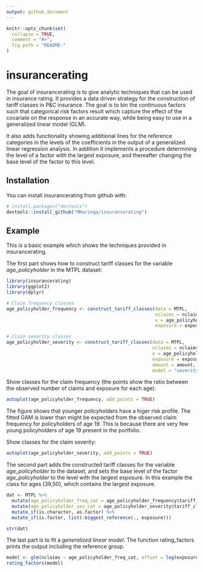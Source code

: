 ```yaml
---
output: github_document
---
```


<!-- README.md is generated from README.Rmd. Please edit that file -->

```r
knitr::opts_chunk$set(
  collapse = TRUE,
  comment = "#>",
  fig.path = "README-"
)

```

# insurancerating

The goal of insurancerating is to give analytic techniques that can be used in insurance rating. It provides a data driven strategy for the construction of 
tariff classes in P&C insurance. The goal is to bin the continuous factors such that categorical risk factors result which capture the effect of the covariate on the response in an accurate way, while being easy to use in a generalized linear model (GLM).

It also adds functionality showing additional lines for the reference categories in the levels of the coefficients in the output of a generalized linear regression analysis. In addition it implements a procedure determining the level of a factor with the largest exposure, 
and thereafter changing the base level of the factor to this level. 

## Installation

You can install insurancerating from github with:

```r
# install.packages("devtools")
devtools::install_github("MHaringa/insurancerating")
```

## Example
This is a basic example which shows the techniques provided in insurancerating. 

The first part shows how to construct tariff classes for the variable *age_policyholder* in the MTPL dataset: 

```r
library(insurancerating)
library(ggplot2)
library(dplyr)

# Claim frequency classes
age_policyholder_frequency <- construct_tariff_classes(data = MTPL, 
                                                       nclaims = nclaims, 
                                                       x = age_policyholder, 
                                                       exposure = exposure)

# Claim severity classes
age_policyholder_severity <- construct_tariff_classes(data = MTPL, 
                                                      nclaims = nclaims, 
                                                      x = age_policyholder, 
                                                      exposure = exposure, 
                                                      amount = amount, 
                                                      model = "severity")
```

Show classes for the claim frequency (the points show the ratio between the observed number of claims and exposure for each age): 

```r
autoplot(age_policyholder_frequency, add_points = TRUE)
```

The figure shows that younger policyholders have a higer risk profile. The fitted GAM is lower than might be expected from the observed claim frequency for policyholders of age 19. This is because there are very few young policyholders of age 19 present in the portfolio. 

Show classes for the claim severity: 

```r
autoplot(age_policyholder_severity, add_points = TRUE)
```

The second part adds the constructed tariff classes for the variable *age_policyholder* to the dataset, and sets the base level of the factor *age_policyholder* to the level with the largest exposure. In this example the class for ages (39,50], which contains the largest exposure. 

```r

dat <- MTPL %>%
  mutate(age_policyholder_freq_cat = age_policyholder_frequency$tariff_classes) %>%
  mutate(age_policyholder_sev_cat = age_policyholder_severity$tariff_classes) %>%
  mutate_if(is.character, as.factor) %>%
  mutate_if(is.factor, list(~biggest_reference(., exposure)))

str(dat)

```

The last part is to fit a *generalized linear model*. The function rating_factors prints the output including the reference group.

```r
model <- glm(nclaims ~ age_policyholder_freq_cat, offset = log(exposure), family = "poisson", data = dat)
rating_factors(model)
```


